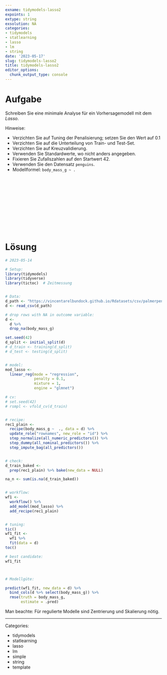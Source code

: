```yaml
---
exname: tidymodels-lasso2
expoints: 1
extype: string
exsolution: NA
categories:
- tidymodels
- statlearning
- lasso
- lm
- string
date: '2023-05-17'
slug: tidymodels-lasso2
title: tidymodels-lasso2
editor_options: 
  chunk_output_type: console
---
```





# Aufgabe

<!-- Schreiben Sie eine Vorlage für eine prädiktive Analyse mit Tidymodels! -->

Schreiben Sie eine minimale Analyse für ein Vorhersagemodell mit dem *Lasso*.

Hinweise:

- Verzichten Sie auf Tuning der Penalisierung; setzen Sie den Wert auf 0.1
- Verzichten Sie auf die Unterteilung von Train- und Test-Set.
- Verzichten Sie auf Kreuzvalidierung.
- Verwenden Sie Standardwerte, wo nicht anders angegeben.
- Fixieren Sie Zufallszahlen auf den Startwert 42.
- Verwenden Sie den Datensatz `penguins`.
- Modellformel: `body_mass_g ~ .`






</br>
</br>
</br>
</br>
</br>
</br>
</br>
</br>
</br>
</br>

# Lösung

```r
# 2023-05-14

# Setup:
library(tidymodels)
library(tidyverse)
library(tictoc)  # Zeitmessung


# Data:
d_path <- "https://vincentarelbundock.github.io/Rdatasets/csv/palmerpenguins/penguins.csv"
d <- read_csv(d_path)

# drop rows with NA in outcome variable:
d <-
  d %>% 
  drop_na(body_mass_g)

set.seed(42)
d_split <- initial_split(d)
# d_train <- training(d_split)
# d_test <- testing(d_split)


# model:
mod_lasso <-
  linear_reg(mode = "regression",
             penalty = 0.1,
             mixture = 1,
             engine = "glmnet")

# cv:
# set.seed(42)
# rsmpl <- vfold_cv(d_train)


# recipe:
rec1_plain <- 
  recipe(body_mass_g ~  ., data = d) %>% 
  update_role("rownames", new_role = "id") %>% 
  step_normalize(all_numeric_predictors()) %>% 
  step_dummy(all_nominal_predictors()) %>% 
  step_impute_bag(all_predictors())


# check:
d_train_baked <- 
  prep(rec1_plain) %>% bake(new_data = NULL)

na_n <- sum(is.na(d_train_baked))


# workflow:
wf1 <-
  workflow() %>% 
  add_model(mod_lasso) %>% 
  add_recipe(rec1_plain)


# tuning:
tic()
wf1_fit <-
  wf1 %>% 
  fit(data = d)
toc()

# best candidate:
wf1_fit



# Modellgüte:

predict(wf1_fit, new_data = d) %>% 
  bind_cols(d %>% select(body_mass_g)) %>% 
  rmse(truth = body_mass_g,
       estimate = .pred)
```

Man beachte: Für regulierte Modelle sind Zentrierung und Skalierung nötig.



---

Categories: 

- tidymodels
- statlearning
- lasso
- lm
- simple
- string
- template


